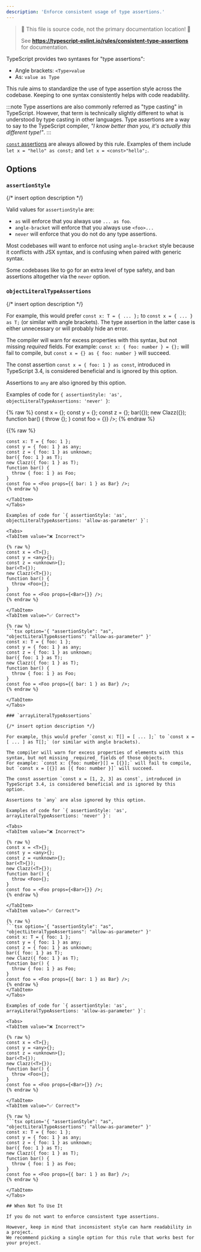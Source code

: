 ```yaml
---
description: 'Enforce consistent usage of type assertions.'
---
```



> 🛑 This file is source code, not the primary documentation location! 🛑
>
> See **https://typescript-eslint.io/rules/consistent-type-assertions** for documentation.

TypeScript provides two syntaxes for "type assertions":

- Angle brackets: `<Type>value`
- As: `value as Type`

This rule aims to standardize the use of type assertion style across the codebase.
Keeping to one syntax consistently helps with code readability.

:::note
Type assertions are also commonly referred as "type casting" in TypeScript.
However, that term is technically slightly different to what is understood by type casting in other languages.
Type assertions are a way to say to the TypeScript compiler, _"I know better than you, it's actually this different type!"_.
:::

[`const` assertions](https://www.typescriptlang.org/docs/handbook/release-notes/typescript-3-4.html#const-assertions) are always allowed by this rule.
Examples of them include `let x = "hello" as const;` and `let x = <const>"hello";`.

## Options

### `assertionStyle`

{/* insert option description */}

Valid values for `assertionStyle` are:

- `as` will enforce that you always use `... as foo`.
- `angle-bracket` will enforce that you always use `<foo>...`
- `never` will enforce that you do not do any type assertions.

Most codebases will want to enforce not using `angle-bracket` style because it conflicts with JSX syntax, and is confusing when paired with generic syntax.

Some codebases like to go for an extra level of type safety, and ban assertions altogether via the `never` option.

### `objectLiteralTypeAssertions`

{/* insert option description */}

For example, this would prefer `const x: T = { ... };` to `const x = { ... } as T;` (or similar with angle brackets).
The type assertion in the latter case is either unnecessary or will probably hide an error.

The compiler will warn for excess properties with this syntax, but not missing _required_ fields. For example: `const x: { foo: number } = {};` will fail to compile, but `const x = {} as { foo: number }` will succeed.

The const assertion `const x = { foo: 1 } as const`, introduced in TypeScript 3.4, is considered beneficial and is ignored by this option.

Assertions to `any` are also ignored by this option.

Examples of code for `{ assertionStyle: 'as', objectLiteralTypeAssertions: 'never' }`:

<Tabs>
<TabItem value="❌ Incorrect">
{% raw %}
const x = <T>{};
const y = <any>{};
const z = <unknown>{};
bar(<T>{});
new Clazz(<T>{});
function bar() {
  throw <Foo>{};
}
const foo = <Foo props={<Bar>{}} />;
{% endraw %}
</TabItem>
<TabItem value="✅ Correct">

{{% raw %}
```tsx option='{ "assertionStyle": "as", "objectLiteralTypeAssertions": "allow-as-parameter" }'
const x: T = { foo: 1 };
const y = { foo: 1 } as any;
const z = { foo: 1 } as unknown;
bar({ foo: 1 } as T);
new Clazz({ foo: 1 } as T);
function bar() {
  throw { foo: 1 } as Foo;
}
const foo = <Foo props={{ bar: 1 } as Bar} />;
{% endraw %}

</TabItem>
</Tabs>

Examples of code for `{ assertionStyle: 'as', objectLiteralTypeAssertions: 'allow-as-parameter' }`:

<Tabs>
<TabItem value="❌ Incorrect">

{% raw %}
const x = <T>{};
const y = <any>{};
const z = <unknown>{};
bar(<T>{});
new Clazz(<T>{});
function bar() {
  throw <Foo>{};
}
const foo = <Foo props={<Bar>{}} />;
{% endraw %}

</TabItem>
<TabItem value="✅ Correct">

{% raw %}
```tsx option='{ "assertionStyle": "as", "objectLiteralTypeAssertions": "allow-as-parameter" }'
const x: T = { foo: 1 };
const y = { foo: 1 } as any;
const z = { foo: 1 } as unknown;
bar({ foo: 1 } as T);
new Clazz({ foo: 1 } as T);
function bar() {
  throw { foo: 1 } as Foo;
}
const foo = <Foo props={{ bar: 1 } as Bar} />;
{% endraw %}

</TabItem>
</Tabs>

### `arrayLiteralTypeAssertions`

{/* insert option description */}

For example, this would prefer `const x: T[] = [ ... ];` to `const x = [ ... ] as T[];` (or similar with angle brackets).

The compiler will warn for excess properties of elements with this syntax, but not missing _required_ fields of those objects.
For example: `const x: {foo: number}[] = [{}];` will fail to compile, but `const x = [{}] as [{ foo: number }]` will succeed.

The const assertion `const x = [1, 2, 3] as const`, introduced in TypeScript 3.4, is considered beneficial and is ignored by this option.

Assertions to `any` are also ignored by this option.

Examples of code for `{ assertionStyle: 'as', arrayLiteralTypeAssertions: 'never' }`:

<Tabs>
<TabItem value="❌ Incorrect">

{% raw %}
const x = <T>{};
const y = <any>{};
const z = <unknown>{};
bar(<T>{});
new Clazz(<T>{});
function bar() {
  throw <Foo>{};
}
const foo = <Foo props={<Bar>{}} />;
{% endraw %}

</TabItem>
<TabItem value="✅ Correct">

{% raw %}
```tsx option='{ "assertionStyle": "as", "objectLiteralTypeAssertions": "allow-as-parameter" }'
const x: T = { foo: 1 };
const y = { foo: 1 } as any;
const z = { foo: 1 } as unknown;
bar({ foo: 1 } as T);
new Clazz({ foo: 1 } as T);
function bar() {
  throw { foo: 1 } as Foo;
}
const foo = <Foo props={{ bar: 1 } as Bar} />;
{% endraw %}
</TabItem>
</Tabs>

Examples of code for `{ assertionStyle: 'as', arrayLiteralTypeAssertions: 'allow-as-parameter' }`:

<Tabs>
<TabItem value="❌ Incorrect">

{% raw %}
const x = <T>{};
const y = <any>{};
const z = <unknown>{};
bar(<T>{});
new Clazz(<T>{});
function bar() {
  throw <Foo>{};
}
const foo = <Foo props={<Bar>{}} />;
{% endraw %}

</TabItem>
<TabItem value="✅ Correct">

{% raw %}
```tsx option='{ "assertionStyle": "as", "objectLiteralTypeAssertions": "allow-as-parameter" }'
const x: T = { foo: 1 };
const y = { foo: 1 } as any;
const z = { foo: 1 } as unknown;
bar({ foo: 1 } as T);
new Clazz({ foo: 1 } as T);
function bar() {
  throw { foo: 1 } as Foo;
}
const foo = <Foo props={{ bar: 1 } as Bar} />;
{% endraw %}

</TabItem>
</Tabs>

## When Not To Use It

If you do not want to enforce consistent type assertions.

However, keep in mind that inconsistent style can harm readability in a project.
We recommend picking a single option for this rule that works best for your project.
